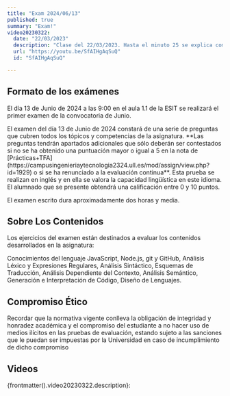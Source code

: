 ```yaml
---
title: "Exam 2024/06/13"
published: true
summary: "Exam!"
video20230322:
  date: "22/03/2023"
  description: "Clase del 22/03/2023. Hasta el minuto 25 se explica como realizar el examen parcial del curso 22/23. Le será muy útil para preparar el próximo examen. A partir del minuto 25 se explican las bases para la práctica functions"
  url: "https://youtu.be/SfAIHgAqSuQ"
  id: "SfAIHgAqSuQ"

---
```


## Formato de los exámenes 

El día 13 de Junio de 2024 a las 9:00 en el aula 1.1 
de la ESIT se realizará el primer examen de la convocatoria de Junio.

<Callout type="info">
El examen del día 13 de Junio de 2024 constará de una serie de preguntas que cubren todos los tópicos y competencias de la asignatura. **Las preguntas tendrán apartados adicionales que sólo deberán ser contestados si no se ha obtenido una puntuación mayor o igual a 5 en la nota de [Prácticas+TFA](https://campusingenieriaytecnologia2324.ull.es/mod/assign/view.php?id=1929) o si se ha renunciado a la evaluación continua**. Esta prueba se realizan en inglés y en ella se valora la capacidad lingüística en este idioma.
El alumnado que se presente obtendrá una calificación entre 0 y  10 puntos.
</Callout>

El examen escrito dura aproximadamente dos horas y media.  

## Sobre Los Contenidos

Los ejercicios del examen están destinados a evaluar los contenidos desarrollados en la asignatura: 

Conocimientos del lenguaje JavaScript, Node.js, git y GitHub, Análisis Léxico y Expresiones Regulares, Análisis Sintáctico, Esquemas de Traducción, Análisis Dependiente del Contexto, Análisis Semántico, Generación e Interpretación de Código, Diseño de Lenguajes.

## Compromiso Ético

Recordar que la normativa vigente conlleva la obligación de  integridad y honradez
académica y el compromiso del estudiante a no hacer uso de medios ilícitos en las pruebas
de evaluación, estando sujeto a las sanciones que le puedan ser impuestas por la
Universidad en caso de incumplimiento de dicho compromiso

## Videos

{frontmatter().video20230322.description}:

<Videos ids={[frontmatter().video20230322.id]}></Videos>


<ExamDates></ExamDates>